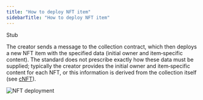 ```yaml
---
title: "How to deploy NFT item"
sidebarTitle: "How to deploy NFT item"
---
```



Stub

The creator sends a message to the collection contract, which then deploys a new NFT item with the specified data (initial owner and item‑specific content). The standard does not prescribe exactly how these data must be supplied; typically the creator provides the initial owner and item‑specific content for each NFT, or this information is derived from the collection itself (see [cNFT](/standard/tokens/nft/cNFT-how-it-works)).

<Image
  src="/resources/images/nft/nft_deploy_light.svg"
  darkSrc="/resources/images/nft/nft_deploy_dark.svg"
  alt="NFT deployment"
/>

